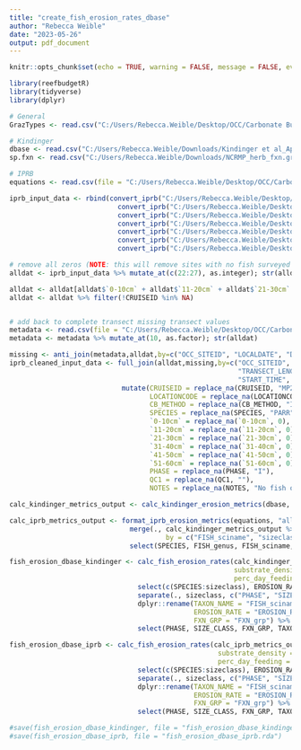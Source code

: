 ```yaml
---
title: "create_fish_erosion_rates_dbase"
author: "Rebecca Weible"
date: "2023-05-26"
output: pdf_document
---
```


```r
knitr::opts_chunk$set(echo = TRUE, warning = FALSE, message = FALSE, eval = FALSE)

library(reefbudgetR)
library(tidyverse)
library(dplyr)

```

```r
# General
GrazTypes <- read.csv("C:/Users/Rebecca.Weible/Desktop/OCC/Carbonate Budgets/Data Entry/CPM to R conversion/Input/GrazingTypesClassifications_Combo.csv", check.names = F) # call in grazing types .csv to assign sister sp

# Kindinger
dbase <- read.csv("C:/Users/Rebecca.Weible/Downloads/Kindinger et al_AppendixS2_FINAL.csv", na = "", check.names = FALSE, skip=1)
sp.fxn <- read.csv("C:/Users/Rebecca.Weible/Downloads/NCRMP_herb_fxn.grps.csv", na = "", check.names = FALSE)

# IPRB
equations <- read.csv(file = "C:/Users/Rebecca.Weible/Desktop/OCC/Carbonate Budgets/Data Entry/CPM to R conversion/Input/CPMEquations.csv")

```

```r
iprb_input_data <- rbind(convert_iprb("C:/Users/Rebecca.Weible/Desktop/OCC/Carbonate Budgets/Data Entry/CPM to R conversion/Input/1.InputFiles/CPM_Excel_Input_OCC-OAH-002.csv", "C:/Users/Rebecca.Weible/Desktop/OCC/Carbonate Budgets/Data Entry/CPM to R conversion/Input/1.InputFiles/1.MP2108_Metadata.csv" , "Mokuleia", "OCC-OAH-002"), 
                           convert_iprb("C:/Users/Rebecca.Weible/Desktop/OCC/Carbonate Budgets/Data Entry/CPM to R conversion/Input/1.InputFiles/CPM_Excel_Input_OCC-OAH-005.csv", "C:/Users/Rebecca.Weible/Desktop/OCC/Carbonate Budgets/Data Entry/CPM to R conversion/Input/1.InputFiles/1.MP2108_Metadata.csv" , "Kaneohe", "OCC-OAH-005"),
                           convert_iprb("C:/Users/Rebecca.Weible/Desktop/OCC/Carbonate Budgets/Data Entry/CPM to R conversion/Input/1.InputFiles/CPM_Excel_Input_OCC-OAH-010.csv", "C:/Users/Rebecca.Weible/Desktop/OCC/Carbonate Budgets/Data Entry/CPM to R conversion/Input/1.InputFiles/1.MP2108_Metadata.csv" , "Kewalo", "OCC-OAH-010"),
                           convert_iprb("C:/Users/Rebecca.Weible/Desktop/OCC/Carbonate Budgets/Data Entry/CPM to R conversion/Input/1.InputFiles/CPM_Excel_Input_OCC-OAH-012.csv", "C:/Users/Rebecca.Weible/Desktop/OCC/Carbonate Budgets/Data Entry/CPM to R conversion/Input/1.InputFiles/1.MP2108_Metadata.csv" , "Makua", "OCC-OAH-012"),
                           convert_iprb("C:/Users/Rebecca.Weible/Desktop/OCC/Carbonate Budgets/Data Entry/CPM to R conversion/Input/1.InputFiles/CPM_Excel_Input_OCC-OAH-038.csv", "C:/Users/Rebecca.Weible/Desktop/OCC/Carbonate Budgets/Data Entry/CPM to R conversion/Input/1.InputFiles/1.MP2108_Metadata.csv" , "ReefRunway", "OCC-OAH-038"),
                           convert_iprb("C:/Users/Rebecca.Weible/Desktop/OCC/Carbonate Budgets/Data Entry/CPM to R conversion/Input/1.InputFiles/CPM_Excel_Input_OCC-OAH-039.csv", "C:/Users/Rebecca.Weible/Desktop/OCC/Carbonate Budgets/Data Entry/CPM to R conversion/Input/1.InputFiles/1.MP2108_Metadata.csv" , "Ewa", "OCC-OAH-039"),
                           convert_iprb("C:/Users/Rebecca.Weible/Desktop/OCC/Carbonate Budgets/Data Entry/CPM to R conversion/Input/1.InputFiles/CPM_Excel_Input_OCC-OAH-040.csv", "C:/Users/Rebecca.Weible/Desktop/OCC/Carbonate Budgets/Data Entry/CPM to R conversion/Input/1.InputFiles/1.MP2108_Metadata.csv" , "Barbers", "OCC-OAH-040"))

# remove all zeros (NOTE: this will remove sites with no fish surveyed and transects with no fish surveyed.)
alldat <- iprb_input_data %>% mutate_at(c(22:27), as.integer); str(alldat)

alldat <- alldat[alldat$`0-10cm` + alldat$`11-20cm` + alldat$`21-30cm` + alldat$`31-40cm` + alldat$`41-50cm` + alldat$`51-60cm` != 0,]
alldat <- alldat %>% filter(!CRUISEID %in% NA)


# add back to complete transect missing transect values
metadata <- read.csv(file = "C:/Users/Rebecca.Weible/Desktop/OCC/Carbonate Budgets/Data Entry/CPM to R conversion/Input/1.InputFiles/1.MP2108_Metadata.csv", check.names = F) # call in metadata.csv file to add back missing transects in next line of code
metadata <- metadata %>% mutate_at(10, as.factor); str(alldat)

missing <- anti_join(metadata,alldat,by=c("OCC_SITEID", "LOCALDATE", "DIVER", "BUDDY", "REPLICATE", "TRANSECT"))
iprb_cleaned_input_data <- full_join(alldat,missing,by=c("OCC_SITEID", "LOCALDATE", "DIVER", "BUDDY", "REPLICATE", "VISIBILITY_M",
                                                         "TRANSECT_LENGTH_M", "TRANSECT_WIDTH_M", "AREA_M2", "TRANSECT", "BEARING",
                                                         "START_TIME", "START_DEPTH_FT", "END_TIME", "END_DEPTH_FT", "HABITAT_TYPE"))%>%
                            mutate(CRUISEID = replace_na(CRUISEID, "MP2108"),
                                   LOCATIONCODE = replace_na(LOCATIONCODE, "OAH"),
                                   CB_METHOD = replace_na(CB_METHOD, "IPRB_BELT"),
                                   SPECIES = replace_na(SPECIES, "PARR"),
                                   `0-10cm` = replace_na(`0-10cm`, 0),
                                   `11-20cm` = replace_na(`11-20cm`, 0),
                                   `21-30cm` = replace_na(`21-30cm`, 0),
                                   `31-40cm` = replace_na(`31-40cm`, 0),
                                   `41-50cm` = replace_na(`41-50cm`, 0),
                                   `51-60cm` = replace_na(`51-60cm`, 0),
                                   PHASE = replace_na(PHASE, "I"),
                                   QC1 = replace_na(QC1, ""),
                                   NOTES = replace_na(NOTES, "No fish observed")) 

```

```r
calc_kindinger_metrics_output <- calc_kindinger_erosion_metrics(dbase, sp.fxn, GrazTypes, "26")

calc_iprb_metrics_output <- format_iprb_erosion_metrics(equations, "all") %>%
                              merge(., calc_kindinger_metrics_output %>% select(SPECIES:sizeclass), 
                                       by = c("FISH_sciname", "sizeclass", "SPECIES")) %>%
                              select(SPECIES, FISH_genus, FISH_sciname, FXN_grp, sizeclass, everything(.))

```

```r
fish_erosion_dbase_kindinger <- calc_fish_erosion_rates(calc_kindinger_metrics_output,
                                                        substrate_density = 1.47,
                                                        perc_day_feeding = 83.3) %>%
                                select(c(SPECIES:sizeclass), EROSION_RATE_KG_YEAR) %>%
                                separate(., sizeclass, c("PHASE", "SIZE_CLASS"), sep = "_") %>%
                                dplyr::rename(TAXON_NAME = "FISH_sciname",
                                              EROSION_RATE = "EROSION_RATE_KG_YEAR",
                                              FXN_GRP = "FXN_grp") %>%
                                select(PHASE, SIZE_CLASS, FXN_GRP, TAXON_NAME, EROSION_RATE)

fish_erosion_dbase_iprb <- calc_fish_erosion_rates(calc_iprb_metrics_output,
                                                    substrate_density = 1.47,
                                                    perc_day_feeding = 83.3) %>%
                                select(c(SPECIES:sizeclass), EROSION_RATE_KG_YEAR) %>%
                                separate(., sizeclass, c("PHASE", "SIZE_CLASS"), sep = "_") %>%
                                dplyr::rename(TAXON_NAME = "FISH_sciname",
                                              EROSION_RATE = "EROSION_RATE_KG_YEAR",
                                              FXN_GRP = "FXN_grp") %>%
                                select(PHASE, SIZE_CLASS, FXN_GRP, TAXON_NAME, EROSION_RATE)

```

```r

#save(fish_erosion_dbase_kindinger, file = "fish_erosion_dbase_kindinger.rda")
#save(fish_erosion_dbase_iprb, file = "fish_erosion_dbase_iprb.rda")

```
